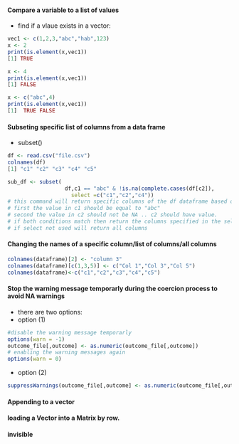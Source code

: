 #### Compare a variable to a list of values
* find if a vlaue exists in a vector:
```r

vec1 <- c(1,2,3,"abc","hab",123)
x <- 2
print(is.element(x,vec1))
[1] TRUE

x <- 4
print(is.element(x,vec1))
[1] FALSE

x <- c("abc",4)
print(is.element(x,vec1))
[1]  TRUE FALSE
```


#### Subseting specific list of columns from a data frame
* subset()
```r
df <- read.csv("file.csv")
colnames(df)
[1] "c1" "c2" "c3" "c4" "c5"

sub_df <- subset(
                  df,c1 == "abc" & !is.na(complete.cases(df[c2]),
                    select =c("c1","c2","c4"))
# this command will return specific columns of the df dataframe based on some conditions
# first the value in c1 should be equal to "abc"
# second the value in c2 should not be NA .. c2 should have value.
# if both conditions match then return the columns specified in the select statemnet 
# if select not used will return all columns

```
#### Changing the names of a specific column/list of columns/all columns
```r
colnames(dataframe)[2] <- "column 3"
colnames(dataframe)[c(1,3,5)] <- c("Col 1","Col 3","Col 5")
colnames(dataframe)<-c("c1","c2","c3","c4","c5")
```
#### Stop the warning message temporarly during the coercion process to avoid NA warnings 

* there are two options:
* option (1)
```r
#disable the warning message temporarly
options(warn = -1)
outcome_file[,outcome] <- as.numeric(outcome_file[,outcome])
# enabling the warning messages again
options(warn = 0)
```
* option (2)
```r
suppressWarnings(outcome_file[,outcome] <- as.numeric(outcome_file[,outcome]))
```
#### Appending to a vector
#### loading a Vector into a Matrix by row.
#### invisible

